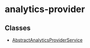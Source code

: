 
# analytics-provider

## Classes

- [AbstractAnalyticsProviderService](../../analytics_provider/classes/analytics_provider.AbstractAnalyticsProviderService/page.mdx)
